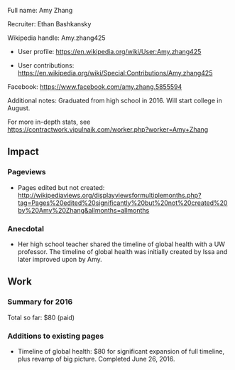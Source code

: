 Full name: Amy Zhang

Recruiter: Ethan Bashkansky

Wikipedia handle: Amy.zhang425

* User profile: https://en.wikipedia.org/wiki/User:Amy.zhang425

* User contributions: https://en.wikipedia.org/wiki/Special:Contributions/Amy.zhang425

Facebook: https://www.facebook.com/amy.zhang.5855594

Additional notes: Graduated from high school in 2016. Will start college in August.

For more in-depth stats, see https://contractwork.vipulnaik.com/worker.php?worker=Amy+Zhang

== Impact ==

=== Pageviews ===

* Pages edited but not created: http://wikipediaviews.org/displayviewsformultiplemonths.php?tag=Pages%20edited%20significantly%20but%20not%20created%20by%20Amy%20Zhang&allmonths=allmonths

=== Anecdotal ===
* Her high school teacher shared the timeline of global health with a UW professor. The timeline of global health was initially created by Issa and later improved upon by Amy.

== Work ==

=== Summary for 2016 ===

Total so far: $80 (paid)

=== Additions to existing pages ===

* Timeline of global health: $80 for significant expansion of full timeline, plus revamp of big picture. Completed June 26, 2016.


